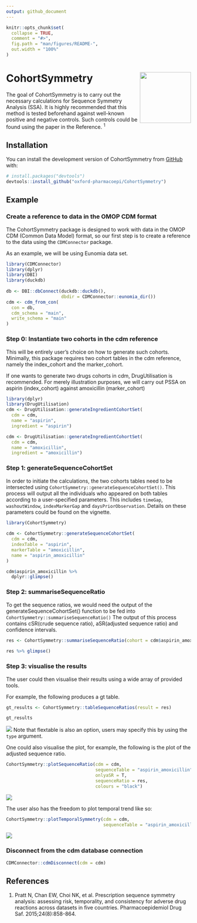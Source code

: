 ```yaml
---
output: github_document
---
```

 
<!-- README.md is generated from README.Rmd. Please edit that file -->
 
```r
knitr::opts_chunk$set(
  collapse = TRUE,
  comment = "#>",
  fig.path = "man/figures/README-",
  out.width = "100%"
)
```
 
# CohortSymmetry <img src="man/figures/CSHex.png" align="right" height="139"/>
 
<!-- badges: start -->
<!-- badges: end -->
 
The goal of CohortSymmetry is to carry out the necessary calculations for Sequence Symmetry Analysis (SSA). It is highly recommended that this method is tested beforehand against well-known positive and negative controls. Such controls could be found using the paper in the Reference. <sup>1</sup>
 
## Installation
 
You can install the development version of CohortSymmetry from [GitHub](https://github.com/) with:
 
``` r
# install.packages("devtools")
devtools::install_github("oxford-pharmacoepi/CohortSymmetry")
```
 
## Example
### Create a reference to data in the OMOP CDM format 
The CohortSymmetry package is designed to work with data in the OMOP CDM (Common Data Model) format, so our first step is to create a reference to the data using the `CDMConnector` package.
 
As an example, we will be using Eunomia data set.
```r
library(CDMConnector)
library(dplyr)
library(DBI)
library(duckdb)
 
db <- DBI::dbConnect(duckdb::duckdb(), 
                     dbdir = CDMConnector::eunomia_dir())
cdm <- cdm_from_con(
  con = db,
  cdm_schema = "main",
  write_schema = "main"
)
```
 
### Step 0: Instantiate two cohorts in the cdm reference
This will be entirely user's choice on how to generate such cohorts. Minimally, this package requires two cohort tables in the cdm reference, namely the index_cohort and the marker_cohort.
 
If one wants to generate two drugs cohorts in cdm, DrugUtilisation is recommended. For merely illustration purposes, we will carry out PSSA on aspirin (index_cohort) against amoxicillin (marker_cohort)
 
```r
library(dplyr)
library(DrugUtilisation)
cdm <- DrugUtilisation::generateIngredientCohortSet(
  cdm = cdm, 
  name = "aspirin",
  ingredient = "aspirin")

cdm <- DrugUtilisation::generateIngredientCohortSet(
  cdm = cdm,
  name = "amoxicillin",
  ingredient = "amoxicillin")
```
 
### Step 1: generateSequenceCohortSet
 
In order to initiate the calculations, the two cohorts tables need to be intersected using `CohortSymmetry::generateSequenceCohortSet()`. This process will output all the individuals who appeared on both tables according to a user-specified parameters. This includes `timeGap`, `washoutWindow`, `indexMarkerGap` and `daysPriorObservation`. Details on these parameters could be found on the vignette.
 
```r
library(CohortSymmetry)
 
cdm <- CohortSymmetry::generateSequenceCohortSet(
  cdm = cdm,
  indexTable = "aspirin",
  markerTable = "amoxicillin",
  name = "aspirin_amoxicillin"
)

cdm$aspirin_amoxicillin %>% 
  dplyr::glimpse()
```

### Step 2: summariseSequenceRatio
 
To get the sequence ratios, we would need the output of the generateSequenceCohortSet() function to be fed into `CohortSymmetry::summariseSequenceRatio()` 
The output of this process contains cSR(crude sequence ratio), aSR(adjusted sequence ratio) and confidence intervals.

```r
res <- CohortSymmetry::summariseSequenceRatio(cohort = cdm$aspirin_amoxicillin)
 
res %>% glimpse()
```

### Step 3: visualise the results
 
The user could then visualise their results using a wide array of provided tools.

For example, the following produces a gt table.

```r
gt_results <- CohortSymmetry::tableSequenceRatios(result = res)

gt_results
```

![](./man/figures/README-gt_table.png)
Note that flextable is also an option, users may specify this by using the `type` argument.

One could also visualise the plot, for example, the following is the plot of the adjusted sequence ratio.

```r
CohortSymmetry::plotSequenceRatio(cdm = cdm,
                                  sequenceTable = "aspirin_amoxicillin",
                                  onlyaSR = T,
                                  sequenceRatio = res,
                                  colours = "black")
```
![](./man/figures/plotSR.png)

The user also has the freedom to plot temporal trend like so:

```r
CohortSymmetry::plotTemporalSymmetry(cdm = cdm,
                                     sequenceTable = "aspirin_amoxicillin")
```
![](./man/figures/plot_temporal.png)

### Disconnect from the cdm database connection
```r
CDMConnector::cdmDisconnect(cdm = cdm)
```

## References
1. Pratt N, Chan EW, Choi NK, et al. Prescription sequence symmetry analysis: assessing risk, temporality, and consistency for adverse drug reactions across datasets in five countries. Pharmacoepidemiol Drug Saf. 2015;24(8):858-864.
